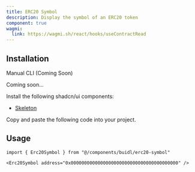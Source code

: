 ```yaml
---
title: ERC20 Symbol
description: Display the symbol of an ERC20 token
component: true
wagmi:
  link: https://wagmi.sh/react/hooks/useContractRead
---
```


<ComponentPreview
  name="erc20-symbol-demo"
  className="[&_.preview>[data-orientation=vertical]]:sm:max-w-[70%]"
/>

## Installation

<Tabs defaultValue="manual">

<TabsList>
  <TabsTrigger value="manual">Manual</TabsTrigger>
  <TabsTrigger disabled={true} value="cli">
    CLI (Coming Soon)
  </TabsTrigger>
</TabsList>

<TabsContent value="cli">

<Steps>

<Step>Coming soon...</Step>

</Steps>

</TabsContent>

<TabsContent value="manual">

<Steps>

<Step>Install the following shadcn/ui components:</Step>

- [Skeleton](https://ui.shadcn.com/docs/components/skeleton)

<Step>Copy and paste the following code into your project.</Step>

<ComponentSource name="erc20-symbol" />

</Steps>

</TabsContent>

</Tabs>

## Usage

```tsx
import { Erc20Symbol } from "@/components/buidl/erc20-symbol"
```

```tsx
<Erc20Symbol address="0x0000000000000000000000000000000000000000" />
```
